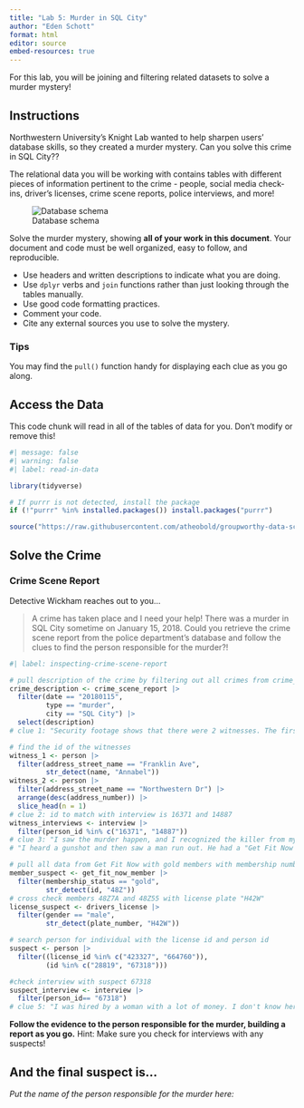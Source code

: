 ```yaml
---
title: "Lab 5: Murder in SQL City"
author: "Eden Schott"
format: html
editor: source
embed-resources: true
---
```


For this lab, you will be joining and filtering related datasets to solve a murder mystery!

## Instructions

Northwestern University's Knight Lab wanted to help sharpen users' database skills, so they created a murder mystery. Can you solve this crime in SQL City??

The relational data you will be working with contains tables with different pieces of information pertinent to the crime - people, social media check-ins, driver's licenses, crime scene reports, police interviews, and more!

![Database schema](https://mystery.knightlab.com/schema.png)

Solve the murder mystery, showing **all of your work in this document**. Your document and code must be well organized, easy to follow, and reproducible.

+ Use headers and written descriptions to indicate what you are doing.
+ Use `dplyr` verbs and `join` functions rather than just looking through the tables manually.
+ Use good code formatting practices.
+ Comment your code.
+ Cite any external sources you use to solve the mystery.

### Tips 

You may find the `pull()` function handy for displaying each clue as you go along.


## Access the Data

This code chunk will read in all of the tables of data for you. Don't modify or remove this!

```r
#| message: false
#| warning: false
#| label: read-in-data

library(tidyverse)

# If purrr is not detected, install the package
if (!"purrr" %in% installed.packages()) install.packages("purrr")

source("https://raw.githubusercontent.com/atheobold/groupworthy-data-science/main/labs/instructions/lab-5-setup.R")
```

## Solve the Crime

### Crime Scene Report

Detective Wickham reaches out to you...

> A crime has taken place and I need your help! There was a murder in SQL City sometime on January 15, 2018. Could you retrieve the crime scene report from the police department’s database and follow the clues to find the person responsible for the murder?!

```r
#| label: inspecting-crime-scene-report

# pull description of the crime by filtering out all crimes from crime_scene_report that aren't murders occurring on the date and in SQL City
crime_description <- crime_scene_report |>
  filter(date == "20180115", 
         type == "murder", 
         city == "SQL City") |>
  select(description)
# clue 1: "Security footage shows that there were 2 witnesses. The first witness lives at the last house on "Northwestern Dr". The second witness, named Annabel, lives somewhere on "Franklin Ave"."

# find the id of the witnesses
witness_1 <- person |>
  filter(address_street_name == "Franklin Ave", 
         str_detect(name, "Annabel"))
witness_2 <- person |>
  filter(address_street_name == "Northwestern Dr") |> 
  arrange(desc(address_number)) |>
  slice_head(n = 1)
# clue 2: id to match with interview is 16371 and 14887
witness_interviews <- interview |>
  filter(person_id %in% c("16371", "14887"))
# clue 3: "I saw the murder happen, and I recognized the killer from my gym when I was working out last week on January the 9th."
# "I heard a gunshot and then saw a man run out. He had a "Get Fit Now Gym" bag. The membership number on the bag started with "48Z". Only gold members have those bags. The man got into a car with a plate that included "H42W"."

# pull all data from Get Fit Now with gold members with membership number starting with "48Z"
member_suspect <- get_fit_now_member |>
  filter(membership_status == "gold", 
         str_detect(id, "48Z"))
# cross check members 48Z7A and 48Z55 with license plate "H42W"
license_suspect <- drivers_license |>
  filter(gender == "male", 
         str_detect(plate_number, "H42W"))

# search person for individual with the license id and person id 
suspect <- person |>
  filter((license_id %in% c("423327", "664760")),
         (id %in% c("28819", "67318")))

#check interview with suspect 67318
suspect_interview <- interview |>
  filter(person_id== "67318")
# clue 5: "I was hired by a woman with a lot of money. I don't know her name but I know she's around 5'5" (65") or 5'7" (67"). She has red hair and she drives a Tesla Model S. I know that she attended the SQL Symphony Concert 3 times in December 2017."

```


**Follow the evidence to the person responsible for the murder, building a report as you go.**
Hint: Make sure you check for interviews with any suspects!


## And the final suspect is...

*Put the name of the person responsible for the murder here:*
